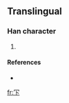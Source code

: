 ==Translingual==

===Han character===
{{Han char|rn=14|rad=冖|as=02|sn=4|four=|canj=月卜 (BY)}}

# {{defn|Han}}

====References====
* {{Han ref|kx=0130.151|dkj=|dj=|hdz=|uh=34C0|ud=13504|bh=|bd=}}

[[fr:㓀]]